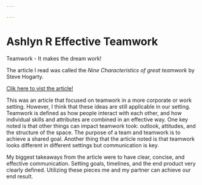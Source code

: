 ```yaml
---

---
```


# Ashlyn R Effective Teamwork {-}

Teamwork - It makes the dream work!

The article I read was called the *Nine Characteristics of great teamwork* by Steve Hogarty.

[Clik here to vist the article!](https://www.wework.com/ideas/professional-development/management-leadership/nine-characteristics-of-great-teamwork)

This was an article that focused on teamwork in a more corporate or work setting.
However, I think that these ideas are still applicable in our setting.
Teamwork is defined as how people interact with each other, and how individual skills and attributes are combined in an effective way.
One key noted is that other things can impact teamwork took: outlook, attitudes, and the structure of the space.
The purpose of a team and teamwork is to achieve a shared goal.
Another thing that the article noted is that teamwork looks different in different settings but communication is key.

My biggest takeaways from the article were to have clear, concise, and effective communication.
Setting goals, timelines, and the end product very clearly defined.
Utilizing these pieces me and my partner can achieve our end result.
